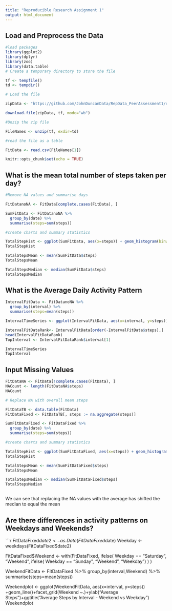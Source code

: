 ---
title: "Reproducible Research Assignment 1"
output: html_document
---

## Load and Preprocess the Data

```{r}

#load packages
library(ggplot2)
library(dplyr)
library(zoo)
library(data.table)
# Create a temporary directory to store the file

tf <- tempfile()
td <- tempdir()

# Load the file

zipData <- "https://github.com/JohnDuncanData/RepData_PeerAssessment1/raw/master/activity.zip"

download.file(zipData, tf, mode="wb")

#Unzip the zip file

FileNames <- unzip(tf, exdir=td)

#read the file as a table

FitData <- read.csv(FileNames[1])

knitr::opts_chunk$set(echo = TRUE)
```

## What is the mean total number of steps taken per day?

```{r}

#Remove NA values and summarise days

FitDatanoNA <- FitData[complete.cases(FitData), ]

SumFitData <- FitDatanoNA %>%
  group_by(date) %>%
  summarise(steps=sum(steps))

#create charts and summary statistics

TotalStepHist <- ggplot(SumFitData, aes(x=steps)) + geom_histogram(binwidth = 2500) +ggtitle("Histogram of Total Steps per Day")
TotalStepHist

TotalStepsMean <- mean(SumFitData$steps)
TotalStepsMean

TotalStepsMedian <- median(SumFitData$steps)
TotalStepsMedian

```

## What is the Average Daily Activity Pattern

```{r}
IntervalFitData <- FitDatanoNA %>%
  group_by(interval) %>%
  summarise(steps=mean(steps))

IntervalTimeSeries <- ggplot(IntervalFitData, aes(x=interval, y=steps)) + geom_line() +ggtitle("Average Steps at each Interval")+ylab("Average Steps")

IntervalFitDataRank<- IntervalFitData[order(-IntervalFitData$steps),]
head(IntervalFitDataRank)
TopInterval <- IntervalFitDataRank$interval[1]

IntervalTimeSeries
TopInterval

```

## Input Missing Values
```{r}

FitDataNA <- FitData[!complete.cases(FitData), ]
NACount <- length(FitDataNA$steps)
NACount

# Replace NA with overall mean steps

FitDataTB <- data.table(FitData)
FitDataFixed <- FitDataTB[, steps := na.aggregate(steps)]

SumFitDataFixed <- FitDataFixed %>%
  group_by(date) %>%
  summarise(steps=sum(steps))

#create charts and summary statistics

TotalStepHist <- ggplot(SumFitDataFixed, aes(x=steps)) + geom_histogram(binwidth = 2500) +ggtitle("Histogram of Total Steps per Day")
TotalStepHist

TotalStepsMean <- mean(SumFitDataFixed$steps)
TotalStepsMean

TotalStepsMedian <- median(SumFitDataFixed$steps)
TotalStepsMedian



```
We can see that replacing the NA values with the average has shifted the median to equal the mean 

## Are there differences in activity patterns on Weekdays and Weekends?

```{r}

FitDataFixed$date2 <- as.Date(FitDataFixed$date)
Weekday <- weekdays(FitDataFixed$date2)

FitDataFixed$Weekend <- with(FitDataFixed, ifelse(
  Weekday == "Saturday", "Weekend", ifelse(
    Weekday == "Sunday", "Weekend", "Weekday")
)
)

WeekendFitData <- FitDataFixed %>%
  group_by(interval,Weekend) %>%
  summarise(steps=mean(steps))

Weekendplot <- ggplot(WeekendFitData, aes(x=interval, y=steps)) +geom_line()+facet_grid(Weekend ~.)+ylab("Average Steps")+ggtitle("Average Steps by Interval - Weekend vs Weekday")
Weekendplot


